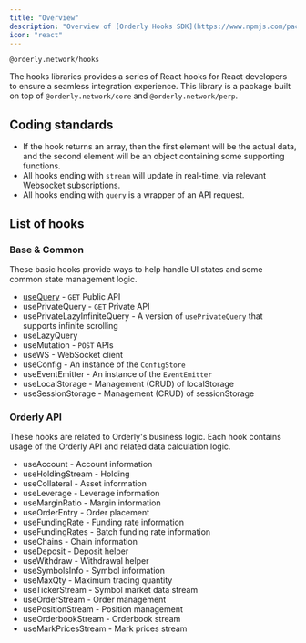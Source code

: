 ```yaml
---
title: "Overview"
description: "Overview of [Orderly Hooks SDK](https://www.npmjs.com/package/@orderly.network/hooks)"
icon: "react"
---
```


`@orderly.network/hooks`

The hooks libraries provides a series of React hooks for React developers to ensure a seamless integration experience. This library is a package built on top of `@orderly.network/core` and `@orderly.network/perp`.

## Coding standards

- If the hook returns an array, then the first element will be the actual data, and the second element will be an object containing some supporting functions.
- All hooks ending with `stream` will update in real-time, via relevant Websocket subscriptions.
- All hooks ending with `query` is a wrapper of an API request.

## List of hooks

### Base & Common

These basic hooks provide ways to help handle UI states and some common state management logic.

- [useQuery](/sdks/hooks/api_requests#useQuery) - `GET` Public API
- usePrivateQuery - `GET` Private API
- usePrivateLazyInfiniteQuery - A version of `usePrivateQuery` that supports infinite scrolling
- useLazyQuery
- useMutation - `POST` APIs
- useWS - WebSocket client
- useConfig - An instance of the `ConfigStore`
- useEventEmitter - An instance of the `EventEmitter`
- useLocalStorage - Management (CRUD) of localStorage
- useSessionStorage - Management (CRUD) of sessionStorage

### Orderly API

These hooks are related to Orderly's business logic. Each hook contains usage of the Orderly API and related data calculation logic.

- useAccount - Account information
- useHoldingStream - Holding
- useCollateral - Asset information
- useLeverage - Leverage information
- useMarginRatio - Margin information
- useOrderEntry - Order placement
- useFundingRate - Funding rate information
- useFundingRates - Batch funding rate information
- useChains - Chain information
- useDeposit - Deposit helper
- useWithdraw - Withdrawal helper
- useSymbolsInfo - Symbol information
- useMaxQty - Maximum trading quantity
- useTickerStream - Symbol market data stream
- useOrderStream - Order management
- usePositionStream - Position management
- useOrderbookStream - Orderbook stream
- useMarkPricesStream - Mark prices stream
